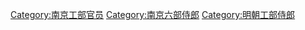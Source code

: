 [[Category:南京工部官员|Category:南京工部官员]]
[[Category:南京六部侍郎|Category:南京六部侍郎]]
[[Category:明朝工部侍郎|Category:明朝工部侍郎]]